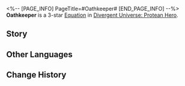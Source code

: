 <%-- [PAGE_INFO]
PageTitle=#Oathkeeper#
[END_PAGE_INFO] --%>
{{Equation Infobox
|period   = Protean Hero
|rarity   = 3
|path1    = Remembrance*6
|path2    = The Hunt*4
|effect   = After turn {{Color|h|12}} (counted as the cumulative number of turns taken by all allies) ends, action advances the first character in the lineup and their memosprite by 100%. For the next {{Color|h|1}} turn(s), grant them an extra turn at the end of the turn. After using an attack in this extra turn, deals Additional DMG equal to {{Color|h|600%}} of the attacker's ATK to the attacked target. Every stack of "{{Trait|Obsession}}" allies possess increases this DMG multiplier by {{Color|h|1%}} of the original multiplier.
|mentions = Talanton; Zagreus
}}
'''Oathkeeper''' is a 3-star [[Divergent Universe: Protean Hero/Equatoins|Equation]] in [[Divergent Universe: Protean Hero]].

==Story==
{{Description|Hush, the Oathkeepers of Talanton are coming.<br />May you have lived your life with integrity and never broken an oath,<br />Be it a deal with a workshop, an alliance with a neighboring land,<br />A promise to the Titans, or a miracle prayed for in a temple.<br />The believers of Talanton are everywhere. They are the wind,<br />The shadows, and the shattered stone tablets.<br />They defend all contracts of the world on behalf of the Titans.<br />With daggers, they slay kings who betray allies.<br />With an eagle's beak, they punish gamblers who deceive the Titans.<br />With a rose, they wounded even the cunning Zagreus.<br />Some claim the Oathkeepers are merely the priests' lies,<br />But that is because one cannot see them until one dies.<br />No matter how much you evade, they will always be waiting for you at the end.}}
<!--
==Gameplay Notes==
* 
-->
==Other Languages==
{{Other Languages
|en   = Oathkeeper
|zhs  = 护誓者
|zht  = 護誓者
|ja   = 誓いの守護者
|ko   = 서약의 수호자
|es   = Guardián del juramento
|fr   = Gardien du serment
|ru   = Хранитель клятвы
|th   = ผู้รักษาคำสาบาน
|vi   = Người Bảo Vệ Lời Thề
|de   = Eidbewahrer
|id   = Oathkeeper
|pt   = Mantenedor de Promessas
}}

==Change History==
{{Change History|3.1}}